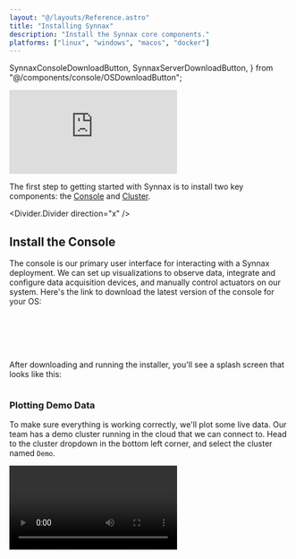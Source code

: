 ```yaml
---
layout: "@/layouts/Reference.astro"
title: "Installing Synnax"
description: "Install the Synnax core components."
platforms: ["linux", "windows", "macos", "docker"]
---
```


  SynnaxConsoleDownloadButton,
  SynnaxServerDownloadButton,
} from "@/components/console/OSDownloadButton";

<iframe
  className="yt-video"
  src="https://www.youtube.com/embed/PYlPwOoucCY?si=F7Ko9i-JhPtC3E5L"
  title="YouTube video player"
  frameborder="0"
  allow="accelerometer; autoplay; clipboard-write; encrypted-media; gyroscope; picture-in-picture; web-share"
  referrerpolicy="strict-origin-when-cross-origin"
  allowfullscreen
></iframe>

The first step to getting started with Synnax is to install two key components:
the [Console](/reference/console/get-started) and [Cluster](/reference/cluster/quick-start).

<Divider.Divider direction="x" />

## Install the Console

The console is our primary user interface for interacting with a Synnax deployment.
We can set up visualizations to observe data, integrate and configure data acquisition
devices, and manually control actuators on our system. Here's the link to download the
latest version of the console for your OS:

<br />
<br />
<Align.Space direction="y" justify="center" align="center">
  <SynnaxConsoleDownloadButton client:load />
</Align.Space>
<br />
<br />

After downloading and running the installer, you'll see a splash screen that looks like this:

<Image id="console/get-started/window" client:only="react" />

### Plotting Demo Data

To make sure everything is working correctly, we'll plot some live data. Our team has
a demo cluster running in the cloud that we can connect to. Head to the cluster
dropdown in the bottom left corner, and select the cluster named `Demo`.

<Video client:only="react" id="console/clusters/switch" />

You'll see the connection status badge on the right turn blue, indicating that the
connection is healthy.

Next, click on the workspace selector in the top right corner of the screen. This
will open a dropdown menu where we can select the workspace we want to use. Choose
the "Demo" workspace. You'll see the console automatically re-configure its layout
to match the workspace, and a new plot will appear with a live stream of data.

<Divider.Divider direction="x" />

## Installing the Cluster

Now that the Console is up and running, we'll install our own Synnax cluster locally.
The cluster is the core of every Synnax deployment. It's where all sensor and actuator data is stored,
and it serves as a central hub where all of our devices, operator consoles, and control
sequences will communicate.

<PlatformTabs client:only="react">

<Fragment slot="docker">

### Using Docker

<Note.Note variant="error">
  A Synnax cluster within a container has an isolated runtime, which means that it's not
  currently able to access devices attached to the host machine. If you're interested in
  connecting data acquisition devices using our built-in drivers, we recommend
  installing Synnax directly on the host OS using one of the other installation methods.
</Note.Note>

The simplest way to start a single node cluster is by using the
`synnaxlabs/synnax` Docker image, simply run:

```bash
docker run -p 9090:9090 synnaxlabs/synnax --listen=localhost:9090 --mem --insecure
```

This will pull the latest version of Synnax from Docker Hub and start a single
node cluster with the following parameters:

`-p 9090:9090` - This maps port 9090 on the host to port 9090 in the container.
This allows access to the Synnax node from the host machine.

`--listen=localhost:9090` - This sets the address that the node will listen on.
This is the reachable adress of the node, and is also the address that other
nodes will use to connect when deploying a multi-node cluster.

`--mem` - Tells the node to store all data in memory, which is useful for
learning and development.

`--insecure` - Tells the node to run without TLS.

If you're interested in more details on these flags, see the [CLI
Reference](/reference/cluster/cli-reference).

To stop the node, simply press `Ctrl+C` in the terminal.

</Fragment>

<Fragment slot="linux">

### Using Linux

To start a single node cluster on Linux, first download the latest Synnax binary
by running:

<SynnaxDownloadURL os="linux" />

Then, move the binary to `/usr/local/bin`:

<SynnaxMoveCommand os="linux" />

Next, give execution permissions to the binary:

```bash
chmod +x /usr/local/bin/synnax
```

<Note.Note variant="info">
  You'll need to make sure that `/usr/local/bin` is in your `PATH` environment variable.
  You can do this temporarily by running `export PATH=$PATH:/usr/local/bin`.
</Note.Note>

Finally, start the node:

```bash
synnax start --listen=localhost:9090 --mem --insecure
```

This will start a single node cluster with the following parameters:

`--listen=localhost:9090` - This sets the address that the node will listen on.
This is the reachable address of the node, and is also the address that other
nodes will use to connect when deploying a multi-node cluster.

`--mem` - Tells the node to store all data in memory, which is useful for
learning and development.

`--insecure` - Tells the node to run without TLS.

If you're interested in more details on these flags, see the [CLI
Reference](/reference/cluster/cli-reference).

To stop the node, simply press `Ctrl+C` in the terminal.

</Fragment>

<Fragment slot="macos">

### Using macOS

To start a single node cluster on macOS, first download the latest Synnax binary
by running:

<SynnaxDownloadURL os="macos" />

Next, move the binary to `usr/local/bin`:

<SynnaxMoveCommand os="macos" />

Then, give execution permissions to the binary:

```bash
chmod +x /usr/local/bin/synnax
```

<Note.Note variant="info">
  You'll need to make sure that `/usr/local/bin` is in your `PATH` environment variable.
  You can do this temporarily by running `export PATH=$PATH:/usr/local/bin`.
</Note.Note>

Finally, start the node:

```bash
synnax start --listen=localhost:9090 --mem --insecure
```

This will start a single node cluster with the following parameters:

`--listen=localhost:9090` - This sets the address that the node will listen on.
This is the reachable adress of the node, and is also the address that other
nodes will use to connect when deploying a multi-node cluster.

`--mem` - Tells the node to store all data in memory, which is useful for
learning and development.

`--insecure` - Tells the node to run without TLS.

If you're interested in more details on these flags, see the [CLI
Reference](/reference/cluster/cli-reference).

To stop the node, simply press `Ctrl+C` in the terminal.

</Fragment>

<Fragment slot="windows">

### Using Windows

To install the Synnax cluster on Windows, download and run the latest Synnax installer.

<br />
<br />
<Align.Space direction="y" justify="center" align="center">
  <SynnaxServerDownloadButton client:load />
  <small>
    Releases for other operating systems and older versions can be found on the
    <a href="https://github.com/synnaxlabs/synnax/releases"> releases page</a>.
  </small>
</Align.Space>
<br />
<br />

To start the node, run this:

```powershell
synnax start --listen=localhost:9090 --mem --insecure
```

This will start a single node cluster with the following parameters:

`--listen=localhost:9090` - This sets the address that the node will listen on.
This is the reachable address of the node, and is also the address that other
nodes will use to connect when deploying a multi-node cluster.

`--mem` - Tells the node to store all data in memory, which is useful for
learning and development.

`--insecure` - Tells the node to run without TLS.

If you're interested in more details on these flags, see the [CLI
Reference](/reference/cluster/cli-reference).

To stop the node, simply press `Ctrl+C` in the terminal.

</Fragment>

</PlatformTabs>

### Connecting the Console to the Cluster

Now that we have a local cluster running, we'll disconnect the console from the demo
cluster and connect it to our own. We've pre-populated the console with a connection
for the default admin user on a local cluster. To connect, head to the cluster dropdown
in the bottom right corner of the console and select the cluster named `Local`.

<Video client:only="react" id="console/clusters/switch" />

Again, you'll see the connection status badge on the right turn blue, indicating
that the connection is healthy. If you've changed the username or password, or removed
the connection, you'll need to re-add it. Here are the connection details:

<table>
  <tr>
    <th>Host</th>
    <td>localhost</td>
  </tr>
  <tr>
    <th>Port</th>
    <td>9090</td>
  </tr>
  <tr>
    <th>Username</th>
    <td>synnax</td>
  </tr>
  <tr>
    <th>Password</th>
    <td>seldon</td>
  </tr>
  <tr>
    <th>Secure</th>
    <td>false</td>
  </tr>
</table>

<Divider.Divider direction="x" />

## Next Steps

Now that we have a local cluster running, it's time to start acquiring data from a
device. Check out our [Device Drivers](/reference/device-drivers/get-started) to start
integrating your own hardware.
